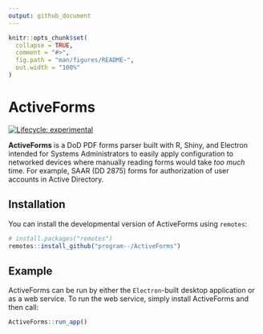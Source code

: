```yaml
---
output: github_document
---
```


<!-- README.md is generated from README.Rmd. Please edit that file -->

```r
knitr::opts_chunk$set(
  collapse = TRUE,
  comment = "#>",
  fig.path = "man/figures/README-",
  out.width = "100%"
)
```

# ActiveForms

<!-- badges: start -->
[![Lifecycle: experimental](https://img.shields.io/badge/lifecycle-experimental-orange.svg)](https://lifecycle.r-lib.org/articles/stages.html#experimental)
<!-- badges: end -->

**ActiveForms** is a DoD PDF forms parser built with R, Shiny, and Electron intended for Systems Administrators to easily apply configuration to networked devices
where manually reading forms would take *too much* time. For example, SAAR (DD 2875) forms for authorization of user accounts in Active Directory.

## Installation

You can install the developmental version of ActiveForms using `remotes`:

``` r
# install.packages("remotes")
remotes::install_github("program--/ActiveForms")
```

## Example

ActiveForms can be run by either the `Electron`-built desktop application or as a web service.
To run the web service, simply install ActiveForms and then call:

``` r
ActiveForms::run_app()
```